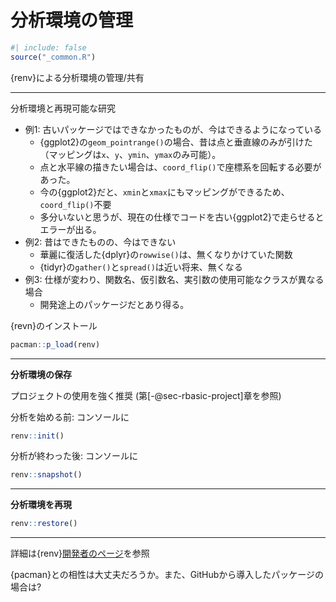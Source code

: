 # 分析環境の管理 {#sec-renv}

```r
#| include: false
source("_common.R")
```

{renv}による分析環境の管理/共有

---

分析環境と再現可能な研究

* 例1: 古いパッケージではできなかったものが、今はできるようになっている
   * {ggplot2}の`geom_pointrange()`の場合、昔は点と垂直線のみが引けた（マッピングは`x`、`y`、`ymin`、`ymax`のみ可能）。
   * 点と水平線の描きたい場合は、`coord_flip()`で座標系を回転する必要があった。
   * 今の{ggplot2}だと、`xmin`と`xmax`にもマッピングができるため、`coord_flip()`不要
   * 多分いないと思うが、現在の仕様でコードを古い{ggplot2}で走らせるとエラーが出る。
* 例2: 昔はできたものの、今はできない
   * 華麗に復活した{dplyr}の`rowwise()`は、無くなりかけていた関数
   * {tidyr}の`gather()`と`spread()`は近い将来、無くなる
* 例3: 仕様が変わり、関数名、仮引数名、実引数の使用可能なクラスが異なる場合
   * 開発途上のパッケージだとあり得る。

{revn}のインストール

```r
pacman::p_load(renv)
```

---

**分析環境の保存**

プロジェクトの使用を強く推奨 (第[-@sec-rbasic-project]章を参照)

分析を始める前: コンソールに

```r
renv::init()
```

分析が終わった後: コンソールに

```r
renv::snapshot()
```

---

**分析環境を再現**

```r
renv::restore()
```

---

詳細は{renv}[開発者のページ](https://rstudio.github.io/renv/articles/renv.html)を参照

{pacman}との相性は大丈夫だろうか。また、GitHubから導入したパッケージの場合は?
